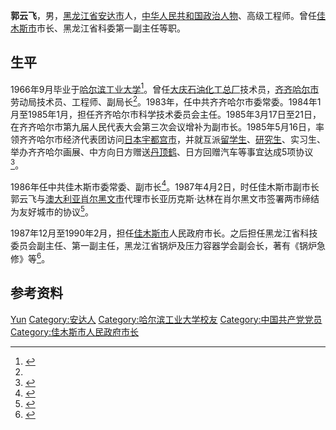 {{同名人物|郭云飞|郭云飞}}
{{Infobox officeholder
| 姓名          = 郭云飞
| 性別                      = 男
| 出生日期                  = {{birth year and age|1942|10}}
| 出生地點                  = 
| 國籍                      = {{中华人民共和国}}
| 政黨                      = {{中国共产党}}
| 母校                      = [[哈尔滨工业大学|哈尔滨工业大学]]
}}
'''郭云飞'''{{BD|1942年|10月|catIdx=Guo}}，男，[[黑龙江省|黑龙江省]][[安达市|安达市]]人，[[中华人民共和国|中华人民共和国]][[政治人物|政治人物]]、高级工程师。曾任[[佳木斯市|佳木斯市]]市长、黑龙江省科委第一副主任等职。

==生平==
1966年9月毕业于[[哈尔滨工业大学|哈尔滨工业大学]]<ref>{{cite web |title=1958届-1967届（本科）毕业生部分名单 |url=http://power.hit.edu.cn/2016/0322/c5771a147031/page.htm |publisher=哈尔滨工业大学能源学院 |date=2016-03-22}}</ref>。曾任[[大庆石化公司|大庆石油化工总厂]]技术员，[[齐齐哈尔市|齐齐哈尔市]]劳动局技术员、工程师、副局长<ref name=jj/>。1983年，任中共齐齐哈尔市委常委。1984年1月至1985年1月，担任齐齐哈尔市科学技术委员会主任。1985年3月17日至21日，在齐齐哈尔市第九届人民代表大会第三次会议增补为副市长。1985年5月16日，率领齐齐哈尔市经济代表团访问[[日本|日本]][[宇都宫市|宇都宫市]]，并就互派[[留学生|留学生]]、[[研究生|研究生]]、实习生、举办齐齐哈尔画展、中方向日方赠送[[丹顶鹤|丹顶鹤]]、日方回赠汽车等事宜达成5项协议<ref>{{cite book |editor=黑龙江省地方志编纂委员会 |title=黑龙江省志·外事志 |date=1993 |publisher=[[黑龙江人民出版社|黑龙江人民出版社]] |isbn=7207025467 |page=344}}</ref>。

1986年任中共佳木斯市委常委、副市长<ref name=jj>{{cite book |editor=中国城市经济社会年鉴理事会 |editor2=中国城市经济社会发展硏究会 |editor3=中国行政管理学会 |title=中国城市经济社会年鉴 |date=1990 |publisher=中国城市经济社会出版社}}</ref>。1987年4月2日，时任佳木斯市副市长郭云飞与[[澳大利亚|澳大利亚]][[肖尔黑文市|肖尔黑文市]]代理市长亚历克斯·达林在肖尔黑文市签署两市缔结为友好城市的协议<ref>{{cite book |editor=佳木斯经济统计年鉴编辑委员会 |title=佳木斯经济统计年鉴·1987}}</ref>。

1987年12月至1990年2月，担任[[佳木斯市|佳木斯市]]人民政府市长。之后担任黑龙江省科技委员会副主任、第一副主任，黑龙江省锅炉及压力容器学会副会长，著有《锅炉急修》等<ref>{{cite book |editor=王继祥 |title=中国学术著作总目提要: 工业技术卷, 1978-1987 |date=1996 |publisher=吉林教育出版社 |isbn=753833050X}}</ref>。

==参考资料==
{{reflist}}
{{start box}}
{{s-gov|prc}}
{{s-before|[[张庆久|张庆久]]}}
{{s-title|[[佳木斯市人民政府|佳木斯市人民政府]]市长|1987年12月－1990年2月}}
{{s-after|[[王宗璋|王宗璋]]}}
{{end box}}
{{佳木斯市市长}}
{{Authority control}}

{{DEFAULTSORT:Guo}}
[[Category:郭姓|Yun]]
[[Category:安达人|Category:安达人]]
[[Category:哈尔滨工业大学校友|Category:哈尔滨工业大学校友]]
[[Category:中国共产党党员|Category:中国共产党党员]]
[[Category:佳木斯市人民政府市长|Category:佳木斯市人民政府市长]]